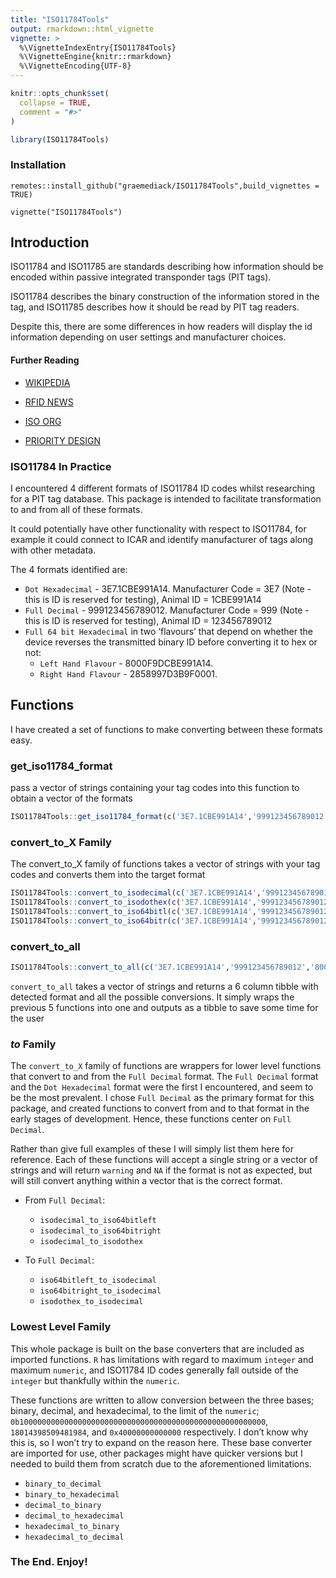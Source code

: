 ```yaml
---
title: "ISO11784Tools"
output: rmarkdown::html_vignette
vignette: >
  %\VignetteIndexEntry{ISO11784Tools}
  %\VignetteEngine{knitr::rmarkdown}
  %\VignetteEncoding{UTF-8}
---
```


```r
knitr::opts_chunk$set(
  collapse = TRUE,
  comment = "#>"
)
```

```r
library(ISO11784Tools)
```
### Installation

`remotes::install_github("graemediack/ISO11784Tools",build_vignettes = TRUE)`

`vignette("ISO11784Tools")`


## Introduction
ISO11784 and ISO11785 are standards describing how information should be encoded within passive integrated transponder tags (PIT tags).

ISO11784 describes the binary construction of the information stored in the tag, and ISO11785 describes how it should be read by PIT tag readers.

Despite this, there are some differences in how readers will display the id information depending on user settings and manufacturer choices.

#### Further Reading

- [WIKIPEDIA](https://en.wikipedia.org/wiki/ISO_11784_and_ISO_11785)

- [RFID NEWS](https://www.rfidnews.com/ISOstandard/ISOstandard.html)

- [ISO ORG](https://www.iso.org/standard/25881.html)

- [PRIORITY DESIGN](https://www.priority1design.com.au/fdx-b_animal_identification_protocol.html)

### ISO11784 In Practice

I encountered 4 different formats of ISO11784 ID codes whilst researching for a PIT tag database. This package is intended to facilitate transformation to and from all of these formats.

It could potentially have other functionality with respect to ISO11784, for example it could connect to ICAR and identify manufacturer of tags along with other metadata.

The 4 formats identified are:

- `Dot Hexadecimal` - 3E7.1CBE991A14. Manufacturer Code = 3E7 (Note - this is ID is reserved for testing), Animal ID = 1CBE991A14
- `Full Decimal` - 999123456789012. Manufacturer Code = 999 (Note - this is ID is reserved for testing), Animal ID = 123456789012
- `Full 64 bit Hexadecimal` in two 'flavours' that depend on whether the device reverses the transmitted binary ID before converting it to hex or not:
  - `Left Hand Flavour` - 8000F9DCBE991A14. 
  - `Right Hand Flavour` - 2858997D3B9F0001.
  
## Functions

I have created a set of functions to make converting between these formats easy.

### get_iso11784_format

pass a vector of strings containing your tag codes into this function to obtain a vector of the formats
```r
ISO11784Tools::get_iso11784_format(c('3E7.1CBE991A14','999123456789012','8000F9DCBE991A14','2858997D3B9F0001','blahblah'))
```

### convert_to_X Family

The convert_to_X family of functions takes a vector of strings with your tag codes and converts them into the target format
```r
ISO11784Tools::convert_to_isodecimal(c('3E7.1CBE991A14','999123456789012','8000F9DCBE991A14','2858997D3B9F0001','blahblah'))
ISO11784Tools::convert_to_isodothex(c('3E7.1CBE991A14','999123456789012','8000F9DCBE991A14','2858997D3B9F0001','blahblah'))
ISO11784Tools::convert_to_iso64bitl(c('3E7.1CBE991A14','999123456789012','8000F9DCBE991A14','2858997D3B9F0001','blahblah'))
ISO11784Tools::convert_to_iso64bitr(c('3E7.1CBE991A14','999123456789012','8000F9DCBE991A14','2858997D3B9F0001','blahblah'))
```

### convert_to_all
```r
ISO11784Tools::convert_to_all(c('3E7.1CBE991A14','999123456789012','8000F9DCBE991A14','2858997D3B9F0001','blahblah'))
```

`convert_to_all` takes a vector of strings and returns a 6 column tibble with detected format and all the possible conversions. It simply wraps the previous 5 functions into one and outputs as a tibble to save some time for the user

### _to_ Family

The `convert_to_X` family of functions are wrappers for lower level functions that convert to and from the `Full Decimal` format. The `Full Decimal` format and the `Dot Hexadecimal` format were the first I encountered, and seem to be the most prevalent. I chose `Full Decimal` as the primary format for this package, and created functions to convert from and to that format in the early stages of development. Hence, these functions center on `Full Decimal`.

Rather than give full examples of these I will simply list them here for reference. Each of these functions will accept a single string or a vector of strings and will return `warning` and `NA` if the format is not as expected, but will still convert anything within a vector that is the correct format.

- From `Full Decimal`:

  - `isodecimal_to_iso64bitleft`
  - `isodecimal_to_iso64bitright`
  - `isodecimal_to_isodothex`
  
- To `Full Decimal`:

  - `iso64bitleft_to_isodecimal`
  - `iso64bitright_to_isodecimal`
  - `isodothex_to_isodecimal`
  
### Lowest Level Family

This whole package is built on the base converters that are included as imported functions. `R` has limitations with regard to maximum `integer` and maximum `numeric`, and ISO11784 ID codes generally fall outside of the `integer` but thankfully within the `numeric`.

These functions are written to allow conversion between the three bases; binary, decimal, and hexadecimal, to the limit of the `numeric`; `0b1000000000000000000000000000000000000000000000000000000`, `18014398509481984`, and `0x40000000000000` respectively. I don't know why this is, so I won't try to expand on the reason here. These base converter are imported for use, other packages might have quicker versions but I needed to build them from scratch due to the aforementioned limitations.

- `binary_to_decimal`
- `binary_to_hexadecimal`
- `decimal_to_binary`
- `decimal_to_hexadecimal`
- `hexadecimal_to_binary`
- `hexadecimal_to_decimal`

### The End. Enjoy!
